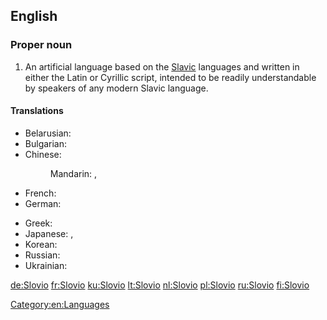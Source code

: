 ==English==
{{wikipedia}}

===Proper noun===
{{en-proper noun}}

# An artificial language based on the [[Slavic]] languages and written in either the Latin or Cyrillic script, intended to be readily understandable by speakers of any modern Slavic language.

====Translations====
{{trans-top|an artificial Slavic language}}
* Belarusian: {{t|be|сло́віа|m|sc=Cyrl}}
* Bulgarian: {{t|bg|сло́вио|m|sc=Cyrl}}
* Chinese:
*: Mandarin: {{t|cmn|斯諾維歐語|sc=Hani}}, {{t|cmn|斯诺维欧语|tr=Sīnuòwéi'ōuyǔ|sc=Hani}}
* French: {{t+|fr|slovio|m}}
* German: {{t+|de|Slovio|n}}
{{trans-mid}}
* Greek: {{t|el|Σλόβιο|sc=Grek}}
* Japanese: {{t|ja|スロヴィオ|tr=Surovio|sc=Jpan}}, {{t|ja|スロビオ|tr=Surobio|sc=Jpan}}
* Korean: {{t+|ko|슬로비오|tr=Seullobio|sc=Kore}}
* Russian: {{t+|ru|сло́вио|m|sc=Cyrl}}
* Ukrainian: {{t|uk|сло́віо|m|sc=Cyrl}}
{{trans-bottom}}

[[Category:en:Languages]]

[[de:Slovio]]
[[fr:Slovio]]
[[ku:Slovio]]
[[lt:Slovio]]
[[nl:Slovio]]
[[pl:Slovio]]
[[ru:Slovio]]
[[fi:Slovio]]